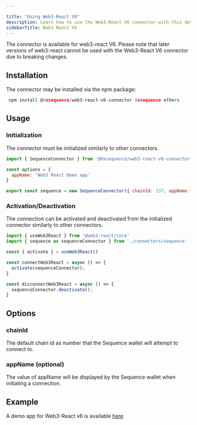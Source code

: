 ---

title: "Using Web3-React V6"
description: Learn how to use the Web3-React V6 connector with this detailed guide.
sidebarTitle: Web3 React V6
---



The connector is available for web3-react V6. Please note that later versions of web3-react cannot be used with the Web3-React V6 connector due to breaking changes.

## Installation

The connector may be installed via the npm package:

```js
 npm install @0xsequence/web3-react-v6-connector 0xsequence ethers
```

## Usage

### Initialization
The connector must be initialized similarly to other connectors.

```js
import { SequenceConnector } from '@0xsequence/web3-react-v6-connector'

const options = {
  appName: 'Web3 React Demo app'
}

export const sequence = new SequenceConnector({ chainId: 137, appName: options.appName  })
```

### Activation/Deactivation
The connection can be activated and deactivated from the initialized connector similarly to other connectors.

```js
import { useWeb3React } from '@web3-react/core'
import { sequence as sequenceConnector } from './connectors/sequence'

const { activate } = useWeb3React()

const connectWeb3React = async () => {
  activate(sequenceConnector);
}

const disconnectWeb3React = async () => {
  sequenceConnector.deactivate();
}
```

## Options
### chainId
The default chain id as number that the Sequence wallet will attempt to connect to.

### appName (optional)
The value of appName will be displayed by the Sequence wallet when initiating a connection.

## Example

A demo app for Web3-React v6 is available [here](https://github.com/0xsequence/demo-dapp-web3-react/tree/v6)
